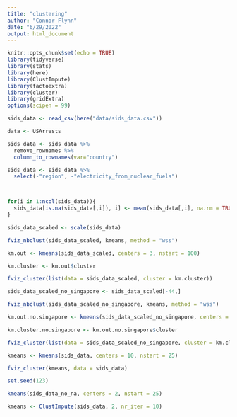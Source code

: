 ```yaml
---
title: "clustering"
author: "Connor Flynn"
date: "6/29/2022"
output: html_document
---
```


```r
knitr::opts_chunk$set(echo = TRUE)
library(tidyverse)
library(stats)
library(here)
library(ClustImpute)
library(factoextra)
library(cluster)
library(gridExtra)
options(scipen = 99)
```

```r
sids_data <- read_csv(here("data/sids_data.csv"))
```

```r
data <- USArrests
```

```r
sids_data <- sids_data %>% 
  remove_rownames %>% 
  column_to_rownames(var="country")

sids_data <- sids_data %>% 
  select(-"region", -"electricity_from_nuclear_fuels") 



for(i in 1:ncol(sids_data)){
  sids_data[is.na(sids_data[,i]), i] <- mean(sids_data[,i], na.rm = TRUE)
}
```

```r
sids_data_scaled <- scale(sids_data)
```

```r
fviz_nbclust(sids_data_scaled, kmeans, method = "wss")
```




```r
km.out <- kmeans(sids_data_scaled, centers = 3, nstart = 100)
```



```r
km.cluster <- km.out$cluster

fviz_cluster(list(data = sids_data_scaled, cluster = km.cluster))
```




```r
sids_data_scaled_no_singapore <- sids_data_scaled[-44,]
```



```r
fviz_nbclust(sids_data_scaled_no_singapore, kmeans, method = "wss")
```




```r
km.out.no.singapore <- kmeans(sids_data_scaled_no_singapore, centers = 3, nstart = 100)
```


```r
km.cluster.no.singapore <- km.out.no.singapore$cluster

fviz_cluster(list(data = sids_data_scaled_no_singapore, cluster = km.cluster.no.singapore))
```













```r
kmeans <- kmeans(sids_data, centers = 10, nstart = 25)
```

```r
fviz_cluster(kmeans, data = sids_data)
```



```r
set.seed(123)

kmeans(sids_data_no_na, centers = 2, nstart = 25)

kmeans <- ClustImpute(sids_data, 2, nr_iter = 10)

```




